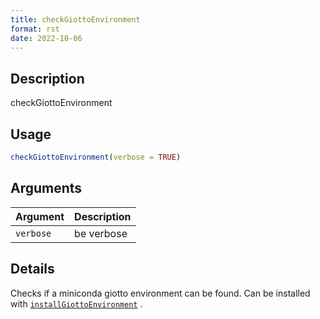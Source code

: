 ```yaml
--- 
title: checkGiottoEnvironment 
format: rst 
date: 2022-10-06 
--- 
```


## Description

checkGiottoEnvironment


## Usage

```r
checkGiottoEnvironment(verbose = TRUE)
```


## Arguments

Argument      |Description
------------- |----------------
`verbose`     |     be verbose


## Details

Checks if a miniconda giotto environment can be found.
 Can be installed with [`installGiottoEnvironment`](#installgiottoenvironment) .


